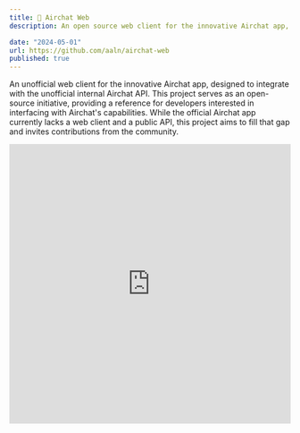 ```yaml
---
title: 📱 Airchat Web
description: An open source web client for the innovative Airchat app, designed to integrate with the unofficial internal Airchat API.

date: "2024-05-01"
url: https://github.com/aaln/airchat-web
published: true
---
```


An unofficial web client for the innovative Airchat app, designed to integrate with the unofficial internal Airchat API. This project serves as an open-source initiative, providing a reference for developers interested in interfacing with Airchat's capabilities. While the official Airchat app currently lacks a web client and a public API, this project aims to fill that gap and invites contributions from the community.

<iframe
  src="https://airchat-web.vercel.app"
  width="100%"
  height="500px"
  frameborder="0"
  allowfullscreen
  style={{
    marginTop: "50px",
  }}
></iframe>
